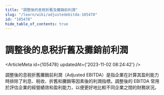 ```yaml
---
title: "調整後的息税折舊及攤銷前利潤"
slug: "/learn/wiki/adjustedebitda-105478"
id: "105478"
hide_table_of_contents: true
---
```



# 調整後的息税折舊及攤銷前利潤

<ArticleMeta id={105478} updatedAt={'2023-11-02 08:24:42'} />
<div className='border-solid border-b border-t-0 my-4 border-[var(--ifm-color-gray-300)]' />

調整後的息税折舊攤銷前利潤（Adjusted EBITDA）是指企業在計算其盈利能力時排除了利息、税收、折舊和攤銷等因素後的利潤指標。調整後的 EBITDA 常用於評估企業的經營績效和盈利能力，以便更好地比較不同企業之間的財務狀況。
